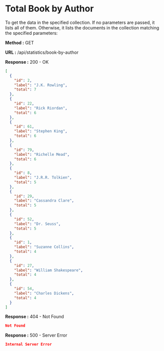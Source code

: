 
# Total Book by Author

To get the data in the specified collection. If no parameters are passed, it lists all of them.
Otherwise, it lists the documents in the collection matching the specified parameters:

**Method :** <Badge variant="success">GET</Badge>

**URL :** <Badge variant="dark">/api/statistics/book-by-author</Badge>

**Response :** <BadgeOutline variant="success">200 - OK</BadgeOutline>

```json
[
  {
    "id": 2,
    "label": "J.K. Rowling",
    "total": 7
  },
  {
    "id": 22,
    "label": "Rick Riordan",
    "total": 6
  },
  {
    "id": 61,
    "label": "Stephen King",
    "total": 6
  },
  {
    "id": 79,
    "label": "Richelle Mead",
    "total": 6
  },
  {
    "id": 8,
    "label": "J.R.R. Tolkien",
    "total": 5
  },
  {
    "id": 29,
    "label": "Cassandra Clare",
    "total": 5
  },
  {
    "id": 52,
    "label": "Dr. Seuss",
    "total": 5
  },
  {
    "id": 1,
    "label": "Suzanne Collins",
    "total": 4
  },
  {
    "id": 27,
    "label": "William Shakespeare",
    "total": 4
  },
  {
    "id": 54,
    "label": "Charles Dickens",
    "total": 4
  }
]
```

**Response :** <BadgeOutline variant="warning">404 - Not Found</BadgeOutline>

```json
Not Found
```

**Response :** <BadgeOutline variant="danger">500 - Server Error</BadgeOutline>

```json
Internal Server Error
```
